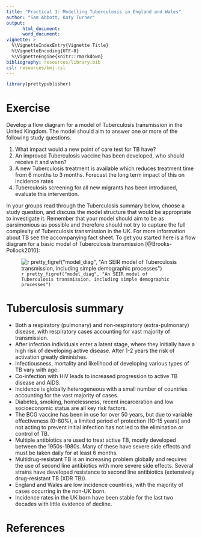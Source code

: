 ```yaml
---
title: "Practical 1: Modelling Tuberculosis in England and Wales"
author: "Sam Abbott, Katy Turner"
output: 
      html_document:
      word_document:
vignette: >
  %\VignetteIndexEntry{Vignette Title}
  %\VignetteEncoding{UTF-8}
  %\VignetteEngine{knitr::rmarkdown}
bibliography: resources/library.bib  
csl: resources/bmj.csl
---
```


```r
library(prettypublisher)
```

# Exercise

Develop a flow diagram for a model of Tuberculosis transmission in the United Kingdom. The model should aim to answer one or more of the following study questions. 

1. What impact would a new point of care test for TB have? 
1. An improved Tuberculosis vaccine has been developed, who should receive it and when?
1. A new Tuberculosis treatment is available which reduces treatment time from 6 months to 3 months. Forecast the long term impact of this on incidence rates
1. Tuberculosis screening for all new migrants has been introduced, evaluate this intervention.

In your groups read through the Tuberculosis summary below, choose a study question, and discuss the model structure that would be appropriate to investigate it. Remember that your model should aim to be as parsimonious as possible and therefore should not try to capture the full complexity of Tuberculosis transmission in the UK. For more information about TB see the accompanying fact sheet. To get you started here is a flow diagram for a basic model of Tuberculosis transmission [@Brooks-Pollock2010]:

![`r pretty_figref("model_diag", "An SEIR model of Tuberculosis transmission, including simple demographic processes")`](./resources/SEIR_flow_diag.png)

# Tuberculosis summary

- Both a respiratory (pulmonary) and non-respiratory (extra-pulmonary) disease, with respiratory cases accounting for vast majority of transmission.
- After infection individuals enter a latent stage, where they initially have a high risk of developing active disease. After 1-2 years the risk of activation greatly diminishes.
- Infectiousness, mortality and likelihood of developing various types of TB vary with age.
- Co-infection with HIV leads to increased progression to active TB disease and AIDS.
- Incidence is globally heterogeneous with a small number of countries accounting for the vast majority of cases.
- Diabetes, smoking, homelessness, recent incarceration and low socioeconomic status are all key risk factors.
- The BCG vaccine has been in use for over 50 years, but due to variable effectiveness (0-80%), a limited period of protection (10-15 years) and not acting to prevent initial infection has not led to the elimination or control of TB.
- Multiple antibiotics are used to treat active TB, mostly developed between the 1950s-1980s. Many of these have severe side effects and must be taken daily for at least 6 months.
- Multidrug-resistant TB is an increasing problem globally and requires the use of second line antibiotics with more severe side effects. Several strains have developed resistance to second line antibiotics (extensively drug-resistant TB (XDR TB)).
- England and Wales are low incidence countries, with the majority of cases occurring in the non-UK born.
- Incidence rates in the UK born have been stable for the last two decades with little evidence of decline.

# References